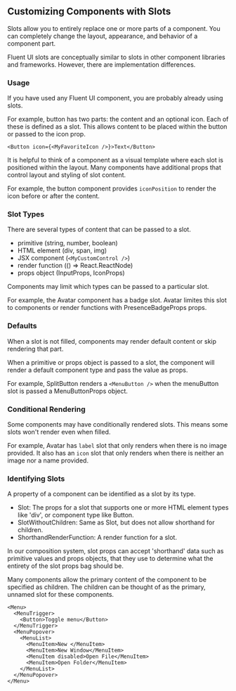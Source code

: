 
<Meta title="Concepts/Developer/Customizing Components with Slots" />

## Customizing Components with Slots

Slots allow you to entirely replace one or more parts of a component.
You can completely change the layout, appearance, and behavior of a component part.

Fluent UI slots are conceptually similar to slots in other component libraries and frameworks.
However, there are implementation differences.

### Usage

If you have used any Fluent UI component, you are probably already using slots.

For example, button has two parts: the content and an optional icon.
Each of these is defined as a slot. This allows content to be placed within the button or passed to the icon prop.

```tsx
<Button icon={<MyFavoriteIcon />}>Text</Button>
```

It is helpful to think of a component as a visual template where each slot is positioned within the layout.
Many components have additional props that control layout and styling of slot content.

For example, the button component provides `iconPosition` to render the icon before or after the content.

### Slot Types

There are several types of content that can be passed to a slot.

- primitive (string, number, boolean)
- HTML element (div, span, img)
- JSX component (`<MyCustomControl />`)
- render function (() => React.ReactNode)
- props object (InputProps, IconProps)

Components may limit which types can be passed to a particular slot.

For example, the Avatar component has a badge slot.
Avatar limites this slot to components or render functions with PresenceBadgeProps props.

### Defaults

When a slot is not filled, components may render default content or skip rendering that part.

When a primitive or props object is passed to a slot,
the component will render a default component type and pass the value as props.

For example, SplitButton renders a `<MenuButton />` when the menuButton slot is passed a MenuButtonProps object.

### Conditional Rendering

Some components may have conditionally rendered slots. This means some slots won't render even when filled.

For example, Avatar has `label` slot that only renders when there is no image provided.
It also has an `icon` slot that only renders when there is neither an image nor a name provided.

### Identifying Slots

A property of a component can be identified as a slot by its type.

- Slot: The props for a slot that supports one or more HTML element types like 'div', or component type like Button.
- SlotWithoutChildren: Same as Slot, but does not allow shorthand for children.
- ShorthandRenderFunction: A render function for a slot.

In our composition system, slot props can accept 'shorthand' data such as primitive values and props objects, that they
use to determine what the entirety of the slot props bag should be.

Many components allow the primary content of the component to be specified as children.
The children can be thought of as the primary, unnamed slot for these components.

```tsx
<Menu>
  <MenuTrigger>
    <Button>Toggle menu</Button>
  </MenuTrigger>
  <MenuPopover>
    <MenuList>
      <MenuItem>New </MenuItem>
      <MenuItem>New Window</MenuItem>
      <MenuItem disabled>Open File</MenuItem>
      <MenuItem>Open Folder</MenuItem>
    </MenuList>
  </MenuPopover>
</Menu>
```
